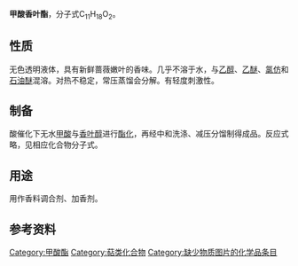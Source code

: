 {{chembox
|   Reference =<ref name="the">[http://www.thegoodscentscompany.com/data/rw1005551.html geranyl formate]</ref><ref name="zghg">中国化工产品大全 上卷，Da245 甲酸香叶酯，页554</ref>
|   Name = 甲酸香叶酯
|   ImageFile = Geranyl formate.svg
|   ImageSize = 260px
|   ImageName = 甲酸香叶酯的结构
|   IUPACName = [(2''E'')-3,7-dimethylocta-2,6-dienyl] formate
|   IUPACNameZh = 甲酸[(2''E'')-3,7-二甲基辛-2,6-二烯]酯
|   OtherNames = 蚁酸香叶酯<br />甲酸牻牛儿酯
| Section1 = {{Chembox Identifiers
|   CASNo_Ref = {{cascite}}
|   CASNo = 105-86-2
|   PubChem = 5282109
|   SMILES = CC(=CCC/C(=C/COC=O)/C)C
|   EINECS = 203-339-4
  }}
| Section2 = {{Chembox Properties
|   C = 11 | H = 18 | O = 2
|   Density = 0.927 g/cm<sup>3</sup> (20°C)
|   Appearance = 无色至淡黄色澄清液体
|   MeltingPt =
|   BoilingPt = 216 °C (760 mmHg)<ref name="the" /><br />113～114 °C (2kPa)<ref name="zghg" />
|   VaporPressure = 6.67 Pa
|   Solubility = 几乎不溶于水，与[[乙醇|乙醇]]、[[乙醚|乙醚]]、[[氯仿|氯仿]]和[[石油醚|石油醚]]混溶
|   ReflexIndex = 1.4570–1.4660 (20 °C)
  }}
| Section7 = {{Chembox Hazards
|   EUClass = 刺激性（'''Xi'''）
|   RPhrases = {{R36/38}}
|   SPhrases = {{S2}}, {{S24/25}}, {{S26}}, {{S36}}
|   FlashPt = 95 °C
|   LD50 = ＞6000 mg/kg (大鼠经口)
  }}
}}

'''甲酸香叶酯'''，分子式C<sub>11</sub>H<sub>18</sub>O<sub>2</sub>。

==性质==
无色透明液体，具有新鲜蔷薇嫩叶的香味。几乎不溶于水，与[[乙醇|乙醇]]、[[乙醚|乙醚]]、[[氯仿|氯仿]]和[[石油醚|石油醚]]混溶。对热不稳定，常压蒸馏会分解。有轻度刺激性。

==制备==
酸催化下无水[[甲酸|甲酸]]与[[香叶醇|香叶醇]]进行[[酯化|酯化]]，再经中和洗涤、减压分馏制得成品。反应式略，见相应化合物分子式。

==用途==
用作香料调合剂、加香剂。

==参考资料==
{{reflist}}

[[Category:甲酸酯|Category:甲酸酯]]
[[Category:萜类化合物|Category:萜类化合物]]
[[Category:缺少物质图片的化学品条目|Category:缺少物质图片的化学品条目]]
